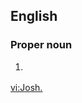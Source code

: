 {{also|josh|Josh}}
==English==

===Proper noun===
{{en-proper noun}}

# {{lb|en|biblical}} {{abbreviation of|Joshua|lang=en}}

[[vi:Josh.]]